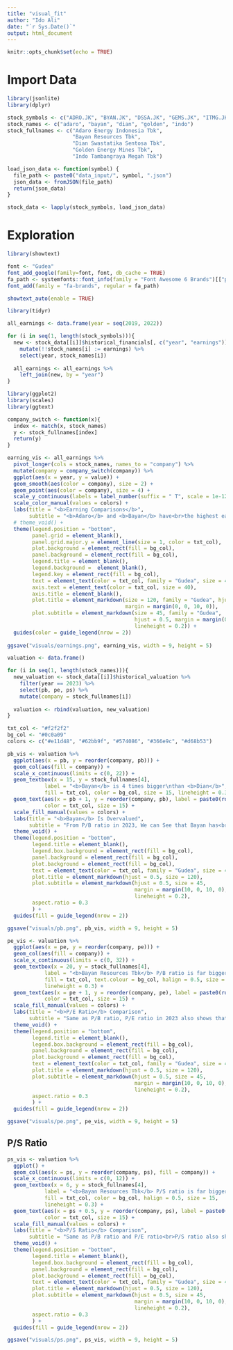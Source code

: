 ```yaml
---
title: "visual_fit"
author: "Ido Ali"
date: "`r Sys.Date()`"
output: html_document
---
```


```r
knitr::opts_chunk$set(echo = TRUE)
```

# Import Data


```r
library(jsonlite)
library(dplyr)

stock_symbols <- c("ADRO.JK", "BYAN.JK", "DSSA.JK", "GEMS.JK", "ITMG.JK")
stock_names <- c("adaro", "bayan", "dian", "golden", "indo")
stock_fullnames <- c("Adaro Energy Indonesia Tbk",
                     "Bayan Resources Tbk",
                     "Dian Swastatika Sentosa Tbk",
                     "Golden Energy Mines Tbk",
                     "Indo Tambangraya Megah Tbk")

load_json_data <- function(symbol) {
  file_path <- paste0("data_input/", symbol, ".json")
  json_data <- fromJSON(file_path)
  return(json_data)
}

stock_data <- lapply(stock_symbols, load_json_data)
```

# Exploration

```r
library(showtext)

font <- "Gudea"
font_add_google(family=font, font, db_cache = TRUE)
fa_path <- systemfonts::font_info(family = "Font Awesome 6 Brands")[["path"]]
font_add(family = "fa-brands", regular = fa_path)

showtext_auto(enable = TRUE)
```

```r
library(tidyr)

all_earnings <- data.frame(year = seq(2019, 2022))

for (i in seq(1, length(stock_symbols))){
  new <- stock_data[[i]]$historical_financials[, c("year", "earnings")] %>%
    mutate(!!stock_names[i] := earnings) %>% 
    select(year, stock_names[i])
  
  all_earnings <- all_earnings %>% 
    left_join(new, by = "year")
}

```

```r
library(ggplot2)
library(scales)
library(ggtext)

company_switch <- function(x){
  index <- match(x, stock_names)
  y <- stock_fullnames[index]
  return(y)
}

earning_vis <- all_earnings %>% 
  pivot_longer(cols = stock_names, names_to = "company") %>% 
  mutate(company = company_switch(company)) %>% 
  ggplot(aes(x = year, y = value)) +
  geom_smooth(aes(color = company), size = 2) +
  geom_point(aes(color = company), size = 4) +
  scale_y_continuous(labels = label_number(suffix = " T", scale = 1e-12)) +
  scale_color_manual(values = colors) +
  labs(title = "<b>Earning Comparisons</b>",
       subtitle = "<b>Adaro</b> and <b>Bayan</b> have<br>the highest earnings out of all<br><i>(All earnings are in Rupiahs)</i>") +
  # theme_void() +
  theme(legend.position = "bottom",
        panel.grid = element_blank(),
        panel.grid.major.y = element_line(size = 1, color = txt_col),
        plot.background = element_rect(fill = bg_col),
        panel.background = element_rect(fill = bg_col),
        legend.title = element_blank(),
        legend.background =  element_blank(),
        legend.key = element_rect(fill = bg_col),
        text = element_text(color = txt_col, family = "Gudea", size = 40),
        axis.text = element_text(color = txt_col, size = 40),
        axis.title = element_blank(),
        plot.title = element_markdown(size = 120, family = "Gudea", hjust = 0.5,
                                      margin = margin(0, 0, 10, 0)),
        plot.subtitle = element_markdown(size = 45, family = "Gudea",
                                         hjust = 0.5, margin = margin(0, 0, 20, 0),
                                         lineheight = 0.2)) +
  guides(color = guide_legend(nrow = 2))
  
ggsave("visuals/earnings.png", earning_vis, width = 9, height = 5)
```

```r
valuation <- data.frame()

for (i in seq(1, length(stock_names))){
  new_valuation <- stock_data[[i]]$historical_valuation %>% 
    filter(year == 2023) %>% 
    select(pb, pe, ps) %>% 
    mutate(company = stock_fullnames[i])
  
  valuation <- rbind(valuation, new_valuation)
}
```


```r
txt_col <- "#f2f2f2"
bg_col <- "#0c0a09"
colors <- c("#e11d48", "#62bb9f", "#574086", "#366e9c", "#d68b53")

pb_vis <- valuation %>% 
  ggplot(aes(x = pb, y = reorder(company, pb))) +
  geom_col(aes(fill = company)) +
  scale_x_continuous(limits = c(0, 22)) +
  geom_textbox(x = 15, y = stock_fullnames[4],
            label = "<b>Bayan</b> is 4 times bigger\nthan <b>Dian</b>",
            fill = txt_col, color = bg_col, size = 15, lineheight = 0.3, hjust = 0.5) +
  geom_text(aes(x = pb + 1, y = reorder(company, pb), label = paste0(round(pb, 1), "%")),
            color = txt_col, size = 15) +
  scale_fill_manual(values = colors) +
  labs(title = "<b>Bayan</b> Is Overvalued",
       subtitle = "From P/B ratio in 2023, We can See that Bayan has<br>P/B value bigger than <b>other 4 companies combined</b>") +
  theme_void() +
  theme(legend.position = "bottom",
        legend.title = element_blank(),
        legend.box.background = element_rect(fill = bg_col),
        panel.background = element_rect(fill = bg_col),
        plot.background = element_rect(fill = bg_col),
        text = element_text(color = txt_col, family = "Gudea", size = 40),
        plot.title = element_markdown(hjust = 0.5, size = 120),
        plot.subtitle = element_markdown(hjust = 0.5, size = 45,
                                         margin = margin(10, 0, 10, 0),
                                         lineheight = 0.2),
        aspect.ratio = 0.3
        ) +
  guides(fill = guide_legend(nrow = 2))

ggsave("visuals/pb.png", pb_vis, width = 9, height = 5)
```

```r
pe_vis <- valuation %>% 
  ggplot(aes(x = pe, y = reorder(company, pe))) +
  geom_col(aes(fill = company)) +
  scale_x_continuous(limits = c(0, 32)) +
  geom_textbox(x = 20, y = stock_fullnames[4],
            label = "<b>Bayan Resources Tbk</b> P/B ratio is far bigger than others",
            fill = txt_col, text.colour = bg_col, halign = 0.5, size = 15,
            lineheight = 0.3) +
  geom_text(aes(x = pe + 1, y = reorder(company, pe), label = paste0(round(pe, 1), "%")),
            color = txt_col, size = 15) +
  scale_fill_manual(values = colors) +
  labs(title = "<b>P/E Ratio</b> Comparison",
       subtitle = "Same as P/B ratio, P/E ratio in 2023 also shows that<br><b>Bayan Resources Tbk is overvalued</b>") +
  theme_void() +
  theme(legend.position = "bottom",
        legend.title = element_blank(),
        legend.box.background = element_rect(fill = bg_col),
        panel.background = element_rect(fill = bg_col),
        plot.background = element_rect(fill = bg_col),
        text = element_text(color = txt_col, family = "Gudea", size = 40),
        plot.title = element_markdown(hjust = 0.5, size = 120),
        plot.subtitle = element_markdown(hjust = 0.5, size = 45,
                                         margin = margin(10, 0, 10, 0),
                                         lineheight = 0.2),
        aspect.ratio = 0.3
        ) +
  guides(fill = guide_legend(nrow = 2))

ggsave("visuals/pe.png", pe_vis, width = 9, height = 5)
```

## P/S Ratio

```r
ps_vis <- valuation %>% 
  ggplot() +
  geom_col(aes(x = ps, y = reorder(company, ps), fill = company)) +
  scale_x_continuous(limits = c(0, 12)) +
  geom_textbox(x = 6, y = stock_fullnames[4],
            label = "<b>Bayan Resources Tbk</b> P/S ratio is far bigger than others",
            fill = txt_col, color = bg_col, halign = 0.5, size = 15,
            lineheight = 0.3) +
  geom_text(aes(x = ps + 0.5, y = reorder(company, ps), label = paste0(round(ps, 1), "%")),
            color = txt_col, size = 15) +
  scale_fill_manual(values = colors) +
  labs(title = "<b>P/S Ratio</b> Comparison",
       subtitle = "Same as P/B ratio and P/E ratio<br>P/S ratio also shows that<br><b>Bayan Resources Tbk is overvalued</b>") +
  theme_void() +
  theme(legend.position = "bottom",
        legend.title = element_blank(),
        legend.box.background = element_rect(fill = bg_col),
        panel.background = element_rect(fill = bg_col),
        plot.background = element_rect(fill = bg_col),
        text = element_text(color = txt_col, family = "Gudea", size = 40),
        plot.title = element_markdown(hjust = 0.5, size = 120),
        plot.subtitle = element_markdown(hjust = 0.5, size = 45,
                                         margin = margin(10, 0, 10, 0),
                                         lineheight = 0.2),
        aspect.ratio = 0.3
        ) +
  guides(fill = guide_legend(nrow = 2))

ggsave("visuals/ps.png", ps_vis, width = 9, height = 5)
```

